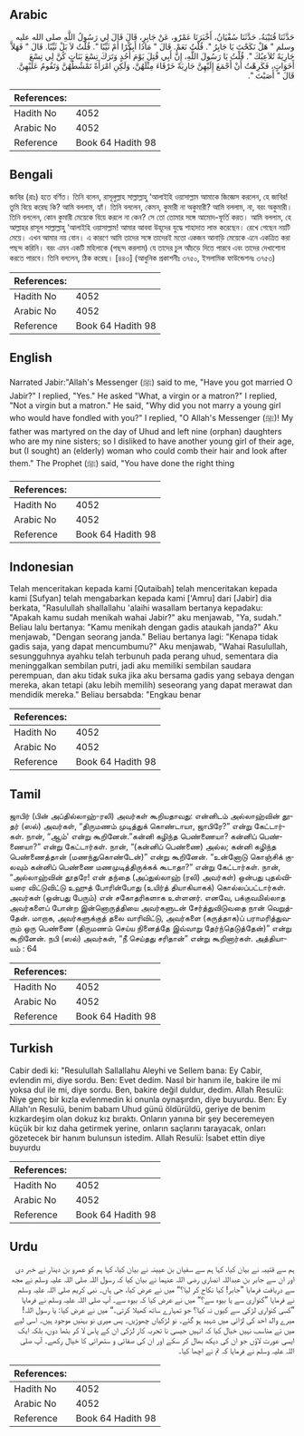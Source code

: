 ## Arabic


<div dir="rtl" lang="ar" style={{fontSize:'larger',backgroundColor:'#f8f9fa',padding:20}}>
حَدَّثَنَا قُتَيْبَةُ، حَدَّثَنَا سُفْيَانُ، أَخْبَرَنَا عَمْرٌو، عَنْ جَابِرٍ، قَالَ قَالَ لِي رَسُولُ اللَّهِ صلى الله عليه وسلم ‏"‏ هَلْ نَكَحْتَ يَا جَابِرُ ‏"‏‏.‏ قُلْتُ نَعَمْ‏.‏ قَالَ ‏"‏ مَاذَا أَبِكْرًا أَمْ ثَيِّبًا ‏"‏‏.‏ قُلْتُ لاَ بَلْ ثَيِّبًا‏.‏ قَالَ ‏"‏ فَهَلاَّ جَارِيَةً تُلاَعِبُكَ ‏"‏‏.‏ قُلْتُ يَا رَسُولَ اللَّهِ، إِنَّ أَبِي قُتِلَ يَوْمَ أُحُدٍ وَتَرَكَ تِسْعَ بَنَاتٍ كُنَّ لِي تِسْعَ أَخَوَاتٍ، فَكَرِهْتُ أَنْ أَجْمَعَ إِلَيْهِنَّ جَارِيَةً خَرْقَاءَ مِثْلَهُنَّ، وَلَكِنِ امْرَأَةً تَمْشُطُهُنَّ وَتَقُومُ عَلَيْهِنَّ‏.‏ قَالَ ‏"‏ أَصَبْتَ ‏"‏‏.‏
</div>
<div style={{backgroundColor:'#f8f9fa',padding:20, marginBottom: 10}}><table> <thead> <tr> <th>References:</th> <th></th> </tr> </thead> <tbody><tr><td>Hadith No</td><td>4052</td></tr><tr><td>Arabic No</td><td>4052</td></tr><tr><td>Reference</td><td>Book 64 Hadith 98</td></tr></tbody></table></div>

## Bengali


<div dir="ltr" lang="bn" style={{fontSize:'larger',backgroundColor:'#f8f9fa',padding:20}}>
জাবির (রাঃ) হতে বর্ণিত। তিনি বলেন, রাসূলুল্লাহ সাল্লাল্লাহু ‘আলাইহি ওয়াসাল্লাম আমাকে জিজ্ঞেস করলেন, হে জাবির! তুমি বিয়ে করেছ কি? আমি বললাম, হ্যাঁ। তিনি বললেন, কেমন, কুমারী না অকুমারী? আমি বললাম, না, বরং অকুমারী। তিনি বললেন, কোন কুমারী মেয়েকে বিয়ে করলে না কেন? সে তো তোমার সঙ্গে আমোদ-ফূর্তি করত। আমি বললাম, হে আল্লাহর রাসূল সাল্লাল্লাহু ‘আলাইহি ওয়াসাল্লাম! আমার আববা উহূদের যুদ্ধে শাহাদাত লাভ করেছেন। রেখে গেছেন নয়টি মেয়ে। এখন আমার নয় বোন। এ কারণে আমি তাদের সঙ্গে তাদেরই মতো একজন আনাড়ি মেয়েকে এনে একত্রিত করা পছন্দ করিনি। বরং এমন একটি মহিলাকে (পছন্দ করলাম) যে তাদের চুল আঁচড়ে দিতে পারবে এবং তাদের দেখাশোনা করতে পারবে। তিনি বললেন, ঠিক করেছ। [৪৪৩] (আধুনিক প্রকাশনীঃ ৩৭৫০, ইসলামিক ফাউন্ডেশনঃ ৩৭৫৩)
</div>
<div style={{backgroundColor:'#f8f9fa',padding:20, marginBottom: 10}}><table> <thead> <tr> <th>References:</th> <th></th> </tr> </thead> <tbody><tr><td>Hadith No</td><td>4052</td></tr><tr><td>Arabic No</td><td>4052</td></tr><tr><td>Reference</td><td>Book 64 Hadith 98</td></tr></tbody></table></div>

## English


<div dir="ltr" lang="en" style={{fontSize:'larger',backgroundColor:'#f8f9fa',padding:20}}>
Narrated Jabir:"Allah's Messenger (ﷺ) said to me, "Have you got married O Jabir?" I replied, "Yes." He asked "What, a virgin or a matron?" I replied, "Not a virgin but a matron." He said, "Why did you not marry a young girl who would have fondled with you?" I replied, "O Allah's Messenger (ﷺ)! My father was martyred on the day of Uhud and left nine (orphan) daughters who are my nine sisters; so I disliked to have another young girl of their age, but (I sought) an (elderly) woman who could comb their hair and look after them." The Prophet (ﷺ) said, "You have done the right thing
</div>
<div style={{backgroundColor:'#f8f9fa',padding:20, marginBottom: 10}}><table> <thead> <tr> <th>References:</th> <th></th> </tr> </thead> <tbody><tr><td>Hadith No</td><td>4052</td></tr><tr><td>Arabic No</td><td>4052</td></tr><tr><td>Reference</td><td>Book 64 Hadith 98</td></tr></tbody></table></div>

## Indonesian


<div dir="ltr" lang="id" style={{fontSize:'larger',backgroundColor:'#f8f9fa',padding:20}}>
Telah menceritakan kepada kami [Qutaibah] telah menceritakan kepada kami [Sufyan] telah mengabarkan kepada kami ['Amru] dari [Jabir] dia berkata, "Rasulullah shallallahu 'alaihi wasallam bertanya kepadaku: "Apakah kamu sudah menikah wahai Jabir?" aku menjawab, "Ya, sudah." Beliau lalu bertanya: "Kamu menikah dengan gadis ataukah janda?" Aku menjawab, "Dengan seorang janda." Beliau bertanya lagi: "Kenapa tidak gadis saja, yang dapat mencumbumu?" Aku menjawab, "Wahai Rasulullah, sesungguhnya ayahku telah terbunuh pada perang uhud, sementara dia meninggalkan sembilan putri, jadi aku memiliki sembilan saudara perempuan, dan aku tidak suka jika aku bersama gadis yang sebaya dengan mereka, akan tetapi (aku lebih memilih) seseorang yang dapat merawat dan mendidik mereka." Beliau bersabda: "Engkau benar
</div>
<div style={{backgroundColor:'#f8f9fa',padding:20, marginBottom: 10}}><table> <thead> <tr> <th>References:</th> <th></th> </tr> </thead> <tbody><tr><td>Hadith No</td><td>4052</td></tr><tr><td>Arabic No</td><td>4052</td></tr><tr><td>Reference</td><td>Book 64 Hadith 98</td></tr></tbody></table></div>

## Tamil


<div dir="ltr" lang="ta" style={{fontSize:'larger',backgroundColor:'#f8f9fa',padding:20}}>
ஜாபிர் (பின் அப்தில்லாஹ்-ரலி) அவர்கள் கூறியதாவது: என்னிடம் அல்லாஹ்வின் தூதர் (ஸல்) அவர்கள், “திருமணம் முடித்துக் கொண்டாயா, ஜாபிரே?” என்று கேட்டார்கள். நான், “ஆம்' என்று கூறினேன்.”கன்னி கழிந்த பெண்ணையா? கன்னிப் பெண்ணையா?” என்று கேட்டார்கள். நான், “(கன்னிப் பெண்ணை) அல்ல; கன்னி கழிந்த பெண்ணைத்தான் (மணந்துகொண்டேன்)” என்று கூறினேன். “உன்னோடு கொஞ்சிக் குலவும் கன்னிப் பெண்ணை மணமுடித்திருக்கக் கூடாதா?” என்று கேட்டார்கள். நான், “அல்லாஹ்வின் தூதரே! என் தந்தை (அப்துல்லாஹ் (ரலி) அவர்கள்) ஒன்பது புதல்வியரை விட்டுவிட்டு உஹுத் போரின்போது (உயிர்த் தியாகியாகக்) கொல்லப்பட்டார்கள். அவர்கள் (ஒன்பது பேரும்) என் சகோதரிகளாக உள்ளனர். எனவே, பக்குவமில்லாத அவர்களைப் போன்ற இன்னொருத்தியை அவர்களுடன் சேர்த்துவிடுவதை நான் வெறுத்தேன். மாறாக, அவர்களுக்குத் தலை வாரிவிட்டு, அவர்களை (கருத்தாக)ப் பராமரித்துவரும் ஒரு பெண்ணை (திருமணம் செய்ய நினைத்தே இவ்வாறு தேர்ந்தெடுத்தேன்)” என்று கூறினேன். நபி (ஸல்) அவர்கள், “நீ செய்தது சரிதான்” என்று கூறினார்கள். அத்தியாயம் : 64
</div>
<div style={{backgroundColor:'#f8f9fa',padding:20, marginBottom: 10}}><table> <thead> <tr> <th>References:</th> <th></th> </tr> </thead> <tbody><tr><td>Hadith No</td><td>4052</td></tr><tr><td>Arabic No</td><td>4052</td></tr><tr><td>Reference</td><td>Book 64 Hadith 98</td></tr></tbody></table></div>

## Turkish


<div dir="ltr" lang="tr" style={{fontSize:'larger',backgroundColor:'#f8f9fa',padding:20}}>
Cabir dedi ki: "Resulullah Sallallahu Aleyhi ve Sellem bana: Ey Cabir, evlendin mi, diye sordu. Ben: Evet dedim. Nasıl bir hanım ile, bakire ile mi yoksa dul ile mi, diye sordu. Ben, bakire değil duldur, dedim. Allah Resulü: Niye genç bir kızla evlenmedin ki onunla oynaşırdın, diye buyurdu. Ben: Ey Allah'ın Resulü, benim babam Uhud günü öldürüldü, geriye de benim kızkardeşim olan dokuz kız bıraktı. Onların yanına bir şey beceremeyen küçük bir kız daha getirmek yerine, onların saçlarını tarayacak, onları gözetecek bir hanım bulunsun istedim. Allah Resulü: İsabet ettin diye buyurdu
</div>
<div style={{backgroundColor:'#f8f9fa',padding:20, marginBottom: 10}}><table> <thead> <tr> <th>References:</th> <th></th> </tr> </thead> <tbody><tr><td>Hadith No</td><td>4052</td></tr><tr><td>Arabic No</td><td>4052</td></tr><tr><td>Reference</td><td>Book 64 Hadith 98</td></tr></tbody></table></div>

## Urdu


<div dir="rtl" lang="ur" style={{fontSize:'larger',backgroundColor:'#f8f9fa',padding:20}}>
ہم سے قتیبہ نے بیان کیا، کہا ہم سے سفیان بن عیینہ نے بیان کیا، کہا ہم کو عمرو بن دینار نے خبر دی اور ان سے جابر بن عبداللہ انصاری رضی اللہ عنہما نے بیان کیا کہ رسول اللہ صلی اللہ علیہ وسلم نے مجھ سے دریافت فرمایا ”جابر! کیا نکاح کر لیا؟“ میں نے عرض کیا، جی ہاں۔ نبی کریم صلی اللہ علیہ وسلم نے فرمایا ”کنواری سے یا بیوہ سے؟“ میں نے عرض کیا کہ بیوہ سے۔ آپ صلی اللہ علیہ وسلم نے فرمایا ”کسی کنواری لڑکی سے کیوں نہ کیا؟ جو تمہارے ساتھ کھیلا کرتی۔“ میں نے عرض کیا: یا رسول اللہ! میرے والد احد کی لڑائی میں شہید ہو گئے۔ نو لڑکیاں چھوڑیں۔ پس میری نو بہنیں موجود ہیں۔ اسی لیے میں نے مناسب نہیں خیال کیا کہ انہیں جیسی نا تجربہ کار لڑکی ان کے پاس لا کر بٹھا دوں، بلکہ ایک ایسی عورت لاؤں جو ان کی دیکھ بھال کر سکے اور ان کی صفائی و ستھرائی کا خیال رکھے۔ آپ صلی اللہ علیہ وسلم نے فرمایا کہ تم نے اچھا کیا۔
</div>
<div style={{backgroundColor:'#f8f9fa',padding:20, marginBottom: 10}}><table> <thead> <tr> <th>References:</th> <th></th> </tr> </thead> <tbody><tr><td>Hadith No</td><td>4052</td></tr><tr><td>Arabic No</td><td>4052</td></tr><tr><td>Reference</td><td>Book 64 Hadith 98</td></tr></tbody></table></div>